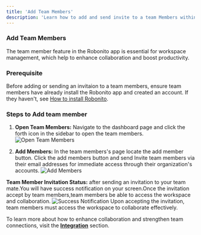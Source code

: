 ```yaml
---
title: 'Add Team Members'
description: 'Learn how to add and send invite to a team Members within Workspace in Robonito.'
---
```


### Add Team Members

The team member feature in the Robonito app is essential for workspace management, which help to enhance collaboration and boost productivity.

### Prerequisite

Before adding or sending an invitaion to a team members, ensure team members have already install the Robonito app and created an account. If they haven't, see [How to install Robonito](../installation).

### Steps to Add team member

1.  **Open Team Members:** Navigate to the dashboard page and click the forth icon in the sidebar to open the team members.
    ![Open Team Members](/team/team-homepage.png)

2.  **Add Members:** In the team members's page locate the add member button. Click the add members button and send Invite team members via their email addresses for immediate access through their organization's accounts.
    ![Add Members](/team/sent-invite.png)

**Team Member Invitation Status:** after sending an invitation to your team mate.You will have success notification on your screen.Once the invitation accept by team members,team members be able to access the workspace and collaboration.
![Success Notification](/team/invite-sucess.png)
Upon accepting the invitation, team members must access the workspace to collaborate effectively.

To learn more about how to enhance collaboration and strengthen team connections, visit the [**Integration**](../Integrations) section.